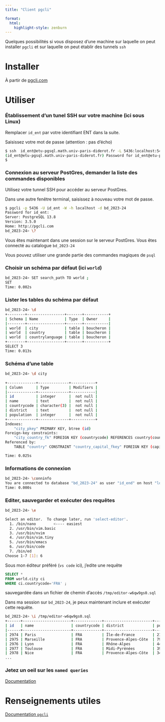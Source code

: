 ```yaml
---
title: "Client pgcli"

format:
  html:
    highlight-style: zenburn
---
```


::: {.callout-note}

Quelques possibilités si vous disposez d'une machine sur laquelle on peut installer `pgcli` et 
sur laquelle on peut établir des tunnels `ssh`

:::

# Installer 

À partir de [pgcli.com](https://www.pgcli.com)


# Utiliser

::: {.callout-tip}

### Établissement d'un tunel SSH sur votre machine (ici sous Linux)

Remplacer `id_ent` par votre identifiant ENT dans la suite. 

Saisissez votre mot de passe (attention : pas d'écho)

```.bash
$ ssh  id_ent@etu-pgsql.math.univ-paris-diderot.fr -L 5436:localhost:5432 -N
(id_ent@etu-pgsql.math.univ-paris-diderot.fr) Password for id_ent@etu-pgsql.math.univ-paris-diderot.fr:
$
```

:::

::: {.callout-tip}

### Connexion au serveur PostGres, demander la liste des commandes disponibles

Utilisez votre tunnel SSH pour accéder au serveur PostGres. 

Dans une autre fenêtre terminal, saisissez à nouveau votre mot de passe.

```.bash
$ pgcli -p 5436 -U id_ent -W -h localhost -d bd_2023-24
Password for id_ent: 
Server: PostgreSQL 13.8
Version: 3.5.0
Home: http://pgcli.com
bd_2023-24> \?  
```

Vous êtes maintenant dans une session sur le serveur PostGres. Vous êtes connecté au catalogue `bd_2023-24`

Vous pouvez utiliser une grande partie des commandes magiques de `psql`


:::

::: {.callout-tip}

### Choisir un schéma par défaut (ici `world`)

```.bash
bd_2023-24> SET search_path TO world ;
SET
Time: 0.002s
```

:::

::: {.callout-tip}

### Lister les tables du schéma par défaut 


```.bash
bd_2023-24> \d
+--------+-----------------+-------+-----------+
| Schema | Name            | Type  | Owner     |
|--------+-----------------+-------+-----------|
| world  | city            | table | boucheron |
| world  | country         | table | boucheron |
| world  | countrylanguage | table | boucheron |
+--------+-----------------+-------+-----------+
SELECT 3
Time: 0.013s
```

:::

::: {.callout-tip}

### Schéma d'une table 

```.bash
bd_2023-24> \d city
 
+-------------+--------------+-----------+
| Column      | Type         | Modifiers |
|-------------+--------------+-----------|
| id          | integer      |  not null |
| name        | text         |  not null |
| countrycode | character(3) |  not null |
| district    | text         |  not null |
| population  | integer      |  not null |
+-------------+--------------+-----------+
Indexes:
    "city_pkey" PRIMARY KEY, btree (id)
Foreign-key constraints:
    "city_country_fk" FOREIGN KEY (countrycode) REFERENCES country(countrycode) ON UPDATE CASCADE ON DELETE SET NULL DEFE>
Referenced by:
    TABLE "country" CONSTRAINT "country_capital_fkey" FOREIGN KEY (capital) REFERENCES city(id)

Time: 0.025s
```

:::

::: {.callout-tip}

### Informations de connexion

```.bash
bd_2023-24> \conninfo
You are connected to database "bd_2023-24" as user "id_end" on host "localhost" at port "5436".
Time: 0.000s
```

:::


::: {.callout-tip}

### Editer, sauvegarder et exécuter des requêtes

```.bash
bd_2023-24> \e 

Select an editor.  To change later, run 'select-editor'.
  1. /bin/nano        <---- easiest
  2. /usr/bin/vim.basic
  3. /usr/bin/nvim
  4. /usr/bin/vim.tiny
  5. /usr/bin/emacs
  6. /usr/bin/code
  7. /bin/ed
Choose 1-7 [1]: 6
```
Sous mon éditeur préféré (`vs code` ici), j'edite une requête 

```.sql
SELECT *
FROM world.city ci
WHERE ci.countrycode='FRA' ;
```

sauvegardée dans un fichier  de chemin d'accès `/tmp/editor-w6qw9gs0.sql`

Dans ma session sur `bd_2023-24`, je peux maintenant inclure et exécuter cette requête. 

```.bash
bd_2023-24> \i /tmp/editor-w6qw9gs0.sql
+------+----------------------+-------------+----------------------+------------+
| id   | name                 | countrycode | district             | population |
|------+----------------------+-------------+----------------------+------------|
| 2974 | Paris                | FRA         | Île-de-France        | 2125246    |
| 2975 | Marseille            | FRA         | Provence-Alpes-Côte  | 798430     |
| 2976 | Lyon                 | FRA         | Rhône-Alpes          | 445452     |
| 2977 | Toulouse             | FRA         | Midi-Pyrénées        | 390350     |
| 2978 | Nice                 | FRA         | Provence-Alpes-Côte  | 342738     |
...
```

:::


::: {.callout-note}

### Jetez un oeil sur les `named queries`

[Documentation](https://www.pgcli.com/named_queries.md)

:::

# Renseignements utiles


[Documentation `pgcli`](https://www.pgcli.com)
